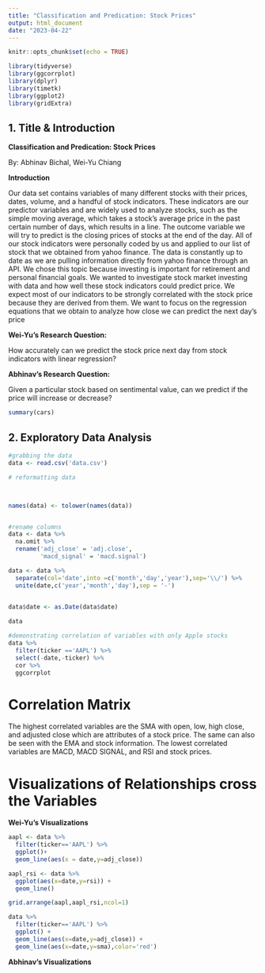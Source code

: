 ```yaml
---
title: "Classification and Predication: Stock Prices"
output: html_document
date: "2023-04-22"
---
```


```r
knitr::opts_chunk$set(echo = TRUE)
```

```r
library(tidyverse)
library(ggcorrplot)
library(dplyr)
library(timetk)
library(ggplot2)
library(gridExtra)
```

## 1. Title & Introduction

**Classification and Predication: Stock Prices**

By: Abhinav Bichal, Wei-Yu Chiang

**Introduction**

Our data set contains variables of many different stocks with their prices, dates, volume, and a handful of stock indicators. These indicators are our predictor variables and are widely used to analyze stocks, such as the simple moving average, which takes a stock's average price in the past certain number of days, which results in a line. The outcome variable we will try to predict is the closing prices of stocks at the end of the day. All of our stock indicators were personally coded by us and applied to our list of stock that we obtained from yahoo finance. The data is constantly up to date as we are pulling information directly from yahoo finance through an API. We chose this topic because investing is important for retirement and personal financial goals. We wanted to investigate stock market investing with data and how well these stock indicators could predict price. We expect most of our indicators to be strongly correlated with the stock price because they are derived from them. We want to focus on the regression equations that we obtain to analyze how close we can predict the next day's price

**Wei-Yu's Research Question:**

How accurately can we predict the stock price next day from stock indicators with linear regression?

**Abhinav's Research Question:**

Given a particular stock based on sentimental value, can we predict if the price will increase or decrease?

```r
summary(cars)
```

## 2. Exploratory Data Analysis 

```r
#grabbing the data
data <- read.csv('data.csv')

# reformatting data



names(data) <- tolower(names(data))


#rename columns
data <- data %>%
  na.omit %>%
  rename('adj_close' = 'adj.close',
         'macd_signal' = 'macd.signal')

data <- data %>%
  separate(col='date',into =c('month','day','year'),sep='\\/') %>%
  unite(date,c('year','month','day'),sep = '-')
  

data$date <- as.Date(data$date)

data
```

```r
#demonstrating correlation of variables with only Apple stocks
data %>%
  filter(ticker =='AAPL') %>%
  select(-date,-ticker) %>%
  cor %>%
  ggcorrplot
```

# **Correlation Matrix**

The highest correlated variables are the SMA with open, low, high close, and adjusted close which are attributes of a stock price. The same can also be seen with the EMA and stock information. The lowest correlated variables are MACD, MACD SIGNAL, and RSI and stock prices.

# **Visualizations of Relationships cross the Variables** 

**Wei-Yu's Visualizations**

```r
aapl <- data %>%
  filter(ticker=='AAPL') %>%
  ggplot()+
  geom_line(aes(x = date,y=adj_close))

aapl_rsi <- data %>%
  ggplot(aes(x=date,y=rsi)) +
  geom_line()

grid.arrange(aapl,aapl_rsi,ncol=1)
```

```r

data %>% 
  filter(ticker=='AAPL') %>%
  ggplot() +
  geom_line(aes(x=date,y=adj_close)) +
  geom_line(aes(x=date,y=sma),color='red')

```

**Abhinav's Visualizations**
